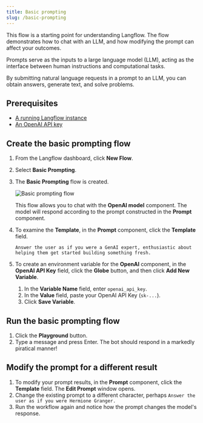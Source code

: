 ```yaml
---
title: Basic prompting
slug: /basic-prompting
---
```



This flow is a starting point for understanding Langflow.
The flow demonstrates how to chat with an LLM, and how modifying the prompt can affect your outcomes.

Prompts serve as the inputs to a large language model (LLM), acting as the interface between human instructions and computational tasks.

By submitting natural language requests in a prompt to an LLM, you can obtain answers, generate text, and solve problems.

## Prerequisites

* [A running Langflow instance](/get-started-installation)
* [An OpenAI API key](https://platform.openai.com/api-keys)

## Create the basic prompting flow

1. From the Langflow dashboard, click **New Flow**.

2. Select **Basic Prompting**.

3. The **Basic Prompting** flow is created.

    ![Basic prompting flow](/img/starter-flow-basic-prompting.png)

    This flow allows you to chat with the **OpenAI model** component.
    The model will respond according to the prompt constructed in the **Prompt** component.

4. To examine the **Template**, in the **Prompt** component, click the **Template** field.
    ```text
    Answer the user as if you were a GenAI expert, enthusiastic about helping them get started building something fresh.
    ```

5. To create an environment variable for the **OpenAI** component, in the **OpenAI API Key** field, click the <Icon name="Globe" aria-hidden="true"/> **Globe** button, and then click **Add New Variable**.

	1. In the **Variable Name** field, enter `openai_api_key`.
	2. In the **Value** field, paste your OpenAI API Key (`sk-...`).
	3. Click **Save Variable**.

## Run the basic prompting flow

1. Click the **Playground** button.
2. Type a message and press Enter. The bot should respond in a markedly piratical manner!

## Modify the prompt for a different result

1. To modify your prompt results, in the **Prompt** component, click the **Template** field. The **Edit Prompt** window opens.
2. Change the existing prompt to a different character, perhaps `Answer the user as if you were Hermione Granger.`
3. Run the workflow again and notice how the prompt changes the model's response.
